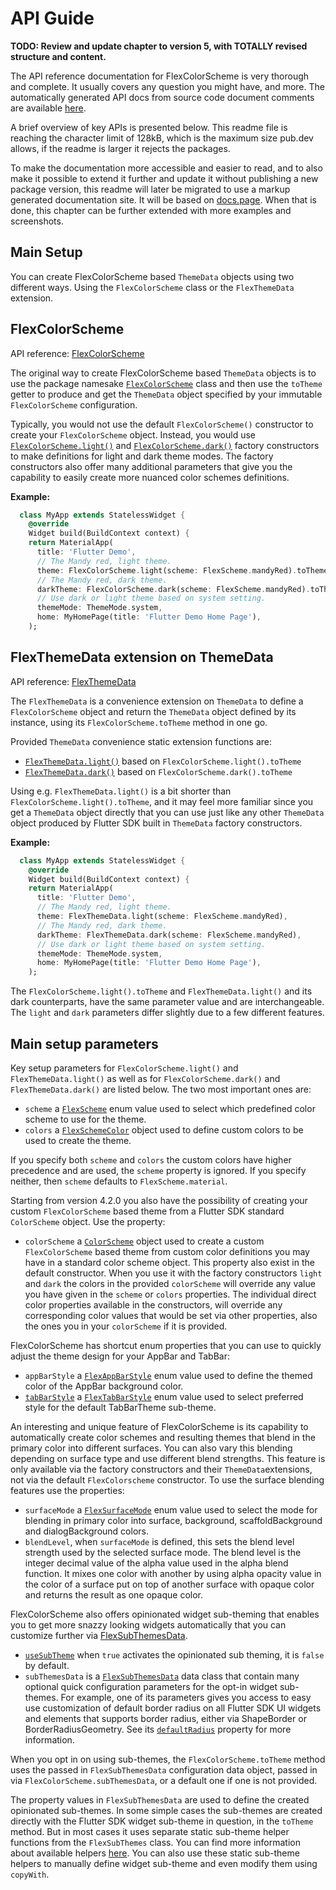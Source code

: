 # API Guide

**TODO: Review and update chapter to version 5, with TOTALLY revised structure and content.**

The API reference documentation for FlexColorScheme is very thorough and complete.
It usually covers any question you might have, and more. The automatically
generated API docs from source code document comments are available
[here](https://pub.dev/documentation/flex_color_scheme/latest/flex_color_scheme/flex_color_scheme-library.html).

A brief overview of key APIs is presented below. This readme file is reaching
the character limit of 128kB, which is the maximum size pub.dev allows, if the
readme is larger it rejects the packages.

To make the documentation more accessible and easier to read, and to
also make it possible to extend it further and update it without publishing
a new package version, this readme will later be migrated to use
a markup generated documentation site. It will be based on
[docs.page](https://docs.page/homepage). When that is done, this chapter can
be further extended with more examples and screenshots.

## Main Setup

You can create FlexColorScheme based `ThemeData` objects using two
different ways. Using the `FlexColorScheme` class or the `FlexThemeData`
extension.

## FlexColorScheme

API reference: [FlexColorScheme](https://pub.dev/documentation/flex_color_scheme/latest/flex_color_scheme/FlexColorScheme-class.html)

The original way to create FlexColorScheme based `ThemeData` objects is to use
the package namesake
[`FlexColorScheme`](https://pub.dev/documentation/flex_color_scheme/latest/flex_color_scheme/FlexColorScheme-class.html)
class and then use the `toTheme` getter to produce and get the `ThemeData`
object specified by your immutable `FlexColorScheme` configuration.

Typically, you would not use the default `FlexColorScheme()` constructor to
create your `FlexColorScheme` object. Instead, you would use
[`FlexColorScheme.light()`](https://pub.dev/documentation/flex_color_scheme/latest/flex_color_scheme/FlexColorScheme/FlexColorScheme.light.html)
and
[`FlexColorScheme.dark()`](https://pub.dev/documentation/flex_color_scheme/latest/flex_color_scheme/FlexColorScheme/FlexColorScheme.dark.html) factory
constructors to make definitions for light and dark theme modes. The
factory constructors also offer many additional parameters that give you
the capability to easily create more nuanced color schemes definitions.

**Example:**
```dart
  class MyApp extends StatelessWidget {
    @override
    Widget build(BuildContext context) {
    return MaterialApp(
      title: 'Flutter Demo',
      // The Mandy red, light theme.
      theme: FlexColorScheme.light(scheme: FlexScheme.mandyRed).toTheme,
      // The Mandy red, dark theme.
      darkTheme: FlexColorScheme.dark(scheme: FlexScheme.mandyRed).toTheme,
      // Use dark or light theme based on system setting.
      themeMode: ThemeMode.system,
      home: MyHomePage(title: 'Flutter Demo Home Page'),
    );
```

## FlexThemeData extension on ThemeData

API reference: [FlexThemeData](https://pub.dev/documentation/flex_color_scheme/latest/flex_color_scheme/FlexThemeData.html)

The `FlexThemeData` is a convenience extension on `ThemeData` to define a
`FlexColorScheme` object and return the `ThemeData` object defined by
its instance, using its `FlexColorScheme.toTheme` method in one go.

Provided `ThemeData` convenience static extension functions are:

* [`FlexThemeData.light()`](https://pub.dev/documentation/flex_color_scheme/latest/flex_color_scheme/FlexThemeData/light.html) based on `FlexColorScheme.light().toTheme`
* [`FlexThemeData.dark()`](https://pub.dev/documentation/flex_color_scheme/latest/flex_color_scheme/FlexThemeData/dark.html) based on `FlexColorScheme.dark().toTheme`

Using e.g. `FlexThemeData.light()` is a bit shorter than
`FlexColorScheme.light().toTheme`, and it may feel more familiar since
you get a `ThemeData` object directly that you can use just like any
other `ThemeData` object produced by Flutter SDK built in `ThemeData` factory
constructors.

**Example:**
```dart
  class MyApp extends StatelessWidget {
    @override
    Widget build(BuildContext context) {
    return MaterialApp(
      title: 'Flutter Demo',
      // The Mandy red, light theme.
      theme: FlexThemeData.light(scheme: FlexScheme.mandyRed),
      // The Mandy red, dark theme.
      darkTheme: FlexThemeData.dark(scheme: FlexScheme.mandyRed),
      // Use dark or light theme based on system setting.
      themeMode: ThemeMode.system,
      home: MyHomePage(title: 'Flutter Demo Home Page'),
    );
```

The `FlexColorScheme.light().toTheme` and `FlexThemeData.light()` and its dark
counterparts, have the same parameter value and are interchangeable.
The `light` and `dark` parameters differ slightly due to a few different features.

## Main setup parameters

Key setup parameters for `FlexColorScheme.light()` and
`FlexThemeData.light()` as well as for `FlexColorScheme.dark()` and
`FlexThemeData.dark()` are listed below. The two most important ones are:

* `scheme` a [`FlexScheme`](https://pub.dev/documentation/flex_color_scheme/latest/flex_color_scheme/FlexScheme.html)
  enum value used to select which predefined color scheme to use for the theme.
* `colors` a [`FlexSchemeColor`](https://pub.dev/documentation/flex_color_scheme/latest/flex_color_scheme/FlexSchemeColor-class.html)
  object used to define custom colors to be used to create the theme.

If you specify both `scheme` and `colors` the custom colors have higher precedence
and are used, the `scheme` property is ignored. If you specify neither, then
`scheme` defaults to `FlexScheme.material`.

Starting from version 4.2.0 you also have the possibility of creating your custom
`FlexColorScheme` based theme from a Flutter SDK standard `ColorScheme` object.
Use the property:

* `colorScheme` a
  [`ColorScheme`](https://api.flutter.dev/flutter/material/ColorScheme-class.html)
  object used to create a custom `FlexColorScheme` based theme from custom color
  definitions you may have in a standard color scheme
  object. This property also exist in the default constructor. When you use it
  with the factory constructors `light` and `dark` the colors in the provided
  `colorScheme` will override any value you have given in the `scheme` or `colors`
  properties. The individual direct color properties available in the constructors,
  will override any corresponding color values that would be set via other
  properties, also the ones you in your `colorScheme` if it is provided.

FlexColorScheme has shortcut enum properties that you can use to quickly adjust
the theme design for your AppBar and TabBar:

* `appBarStyle`
  a [`FlexAppBarStyle`](https://pub.dev/documentation/flex_color_scheme/latest/flex_color_scheme/FlexAppBarStyle.html)
  enum value used to define the themed color of the AppBar background color.
* [`tabBarStyle`](https://pub.dev/documentation/flex_color_scheme/latest/flex_color_scheme/FlexColorScheme/tabBarStyle.html)
  a [`FlexTabBarStyle`](https://pub.dev/documentation/flex_color_scheme/latest/flex_color_scheme/FlexTabBarStyle.html)
  enum value used to select preferred style for the default TabBarTheme sub-theme.

An interesting and unique feature of FlexColorScheme is its capability to
automatically create color schemes and resulting themes that blend in the primary
color into different surfaces. You can also vary this blending depending
on surface type and use different blend strengths. This feature is only available
via the factory constructors and their `ThemeData`extensions, not via the
default `FlexColorscheme` constructor. To use the surface blending features use
the properties:

* `surfaceMode` a [`FlexSurfaceMode`](https://pub.dev/documentation/flex_color_scheme/latest/flex_color_scheme/FlexSurfaceMode.html)
  enum value used to select the mode for blending in primary color into
  surface, background, scaffoldBackground and dialogBackground colors.
* `blendLevel`, when `surfaceMode` is defined, this sets the blend level strength
   used by the selected surface mode.
   The blend level is the integer decimal value of the alpha value
   used in the alpha blend function. It mixes one color with another
   by using alpha opacity value in the color of a surface put on top of
   another surface with opaque color and returns the result as one opaque
   color.

FlexColorScheme also offers opinionated widget sub-theming that enables you to get
more snazzy looking widgets automatically that you can customize further via
[FlexSubThemesData](https://pub.dev/documentation/flex_color_scheme/latest/flex_color_scheme/FlexSubThemesData-class.html).

* [`useSubTheme`](https://pub.dev/documentation/flex_color_scheme/latest/flex_color_scheme/FlexColorScheme/useSubThemes.html)
  when `true` activates the opinionated sub theming, it is `false` by default.
* `subThemesData` is a
  [`FlexSubThemesData`](https://pub.dev/documentation/flex_color_scheme/latest/flex_color_scheme/FlexSubThemesData-class.html)
  data class that contain many optional quick configuration parameters
  for the opt-in widget sub-themes. For example, one of its parameters gives you
  access to easy use customization of default border radius on all Flutter SDK
  UI widgets and elements that supports border radius, either via
  ShapeBorder or BorderRadiusGeometry. See its
  [`defaultRadius`](https://pub.dev/documentation/flex_color_scheme/latest/flex_color_scheme/FlexSubThemesData/defaultRadius.html)
  property for more information.

When you opt in on using sub-themes, the `FlexColorScheme.toTheme` method uses
the passed in `FlexSubThemesData` configuration data object, passed in via
`FlexColorScheme.subThemesData`, or a default one if one is not provided.

The property values in `FlexSubThemesData` are used to define the created
opinionated sub-themes. In some simple cases the sub-themes are created
directly with the Flutter SDK widget sub-theme in question, in the `toTheme`
method. But in most cases it uses separate static sub-theme helper functions
from the `FlexSubThemes` class. You can find more information about available
helpers
[here](https://pub.dev/documentation/flex_color_scheme/latest/flex_color_scheme/FlexSubThemes-class.html).
You can also use these static sub-theme helpers to manually define widget
sub-theme and even modify them using `copyWith`.
